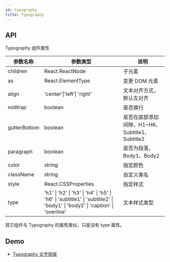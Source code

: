 ```yaml
---
id: typography
title: Typography
---
```


## API

Typography 组件属性

| 参数名称     | 参数类型                                                                                                                    | 说明                                            |
| ------------ | --------------------------------------------------------------------------------------------------------------------------- | ----------------------------------------------- |
| children     | React.ReactNode                                                                                                             | 子元素                                          |
| as           | React.ElementType                                                                                                             | 变更 DOM 元素                                   |
| align        | 'center'\|'left'\| 'right'                                                                                                  | 文本对齐方式，默认左对齐                        |
| noWrap       | boolean                                                                                                                     | 是否换行                                        |
| gutterBottom | boolean                                                                                                                     | 是否在底部添加间隙，H1~H6、Subtitle1、Subtitle2 |
| paragraph    | boolean                                                                                                                     | 是否为段落，Body1、Body2                        |
| color        | string                                                                                                                      | 指定颜色                                        |
| className    | string                                                                                                                      | 自定义类名                                      |
| style        | React.CSSProperties                                                                                                         | 指定样式                                        |
| type         | 'h1' \| 'h2' \| 'h3' \| 'h4' \| 'h5' \| 'h6' \| 'subtitle1' \| 'subtitle2' \| 'body1' \| 'body2' \| 'caption' \| 'overline' | 文本样式类型                                    |

其它组件与 Typography 的属性类似，只是没有 type 属性。

## Demo

- [Typography 文字排版](../components/typography)
